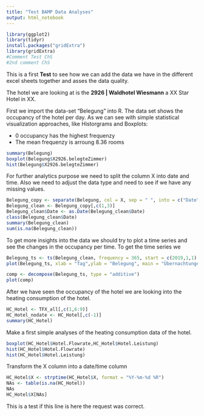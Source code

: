 ---
title: "Test BAMP Data Analyses"
output: html_notebook
---
```{r}
library(ggplot2)
library(tidyr)
install.packages("gridExtra")
library(gridExtra)
#Comment Test ChS
#2nd comment ChS
```
 

This is a first **Test** to see how we can add the data we have in the different excel sheets together and asses the data quality. 

The hotel we are looking at is the **2926 | Waldhotel Wiesmann** a XX Star Hotel in XX.

First we import the data-set "Belegung" into R.
The data set shows the occupancy of the hotel per day. 
As we can see with simple statistical visualization approaches, like Historgrams and Boxplots: 

- 0 occupancy has the highest frequenzy
- The mean frequenzy is arroung 8.36 rooms

```{r}
summary(Belegung)
boxplot(Belegung$X2926.belegteZimmer)
hist(Belegung$X2926.belegteZimmer)
```

For further analytics purpose we need to split the column X into date and time.
Also we need to adjust the data type and need to see if we have any missing values.


```{r}
Belegung_copy <- separate(Belegung, col = X, sep = " ", into = c("Date", "Time"))
Belegung_clean <- Belegung_copy[,c(1,3)]
Belegung_clean$Date <- as.Date(Belegung_clean$Date)
class(Belegung_clean$Date)
summary(Belegung_clean)
sum(is.na(Belegung_clean))

```


To get more insights into the data we should try to plot a time series and see the changes in the occupancy per time. To get the time series we 

```{r}
Belegung_ts <- ts(Belegung_clean, frequency = 365, start = c(2019,1,1) )
plot(Belegung_ts, xlab = "Tag",ylab = "Belegung", main = "Übernachtungen pro Tag 2019/2020")

```
```{r}
comp <- decompose(Belegung_ts, type = "additive")
plot(comp)
```

After we have seen the occupancy of the hotel we are looking into the heating consumption of the hotel.

```{r}
HC_Hotel <- TFX_all[,c(1,6:9)]
HC_Hotel_nodate <- HC_Hotel[,c(-1)]
summary(HC_Hotel)
```
Make a first simple analyses of the heating consumption data of the hotel.

```{r}

boxplot(HC_Hotel$Hotel.Flowrate,HC_Hotel$Hotel.Leistung)
hist(HC_Hotel$Hotel.Flowrate)
hist(HC_Hotel$Hotel.Leistung)

```


Transform the X column into a date/time column

```{r}
HC_Hotel$X <- strptime(HC_Hotel$X, format = "%Y-%m-%d %R")
NAs <- table(is.na(HC_Hotel))
NAs
HC_Hotel$X[NAs]

```

This is a test if this line is here the request was correct. 